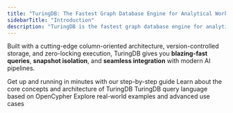 ```yaml
---
title: "TuringDB: The Fastest Graph Database Engine for Analytical Workloads"
sidebarTitle: "Introduction"
description: "TuringDB is the fastest graph database engine for analytical, AI-driven, and read-intensive workloads"
---
```


Built with a cutting-edge column-oriented architecture, version-controlled storage, and zero-locking execution, TuringDB gives you **blazing-fast queries**, **snapshot isolation**, and **seamless integration** with modern AI pipelines.

<CardGroup cols={2}>
  <Card title="Quickstart" href="/quickstart" img="images/rocket.png">
    Get up and running in minutes with our step-by-step guide
  </Card>
  <Card title="TuringDB Concepts & Architecture" href="/concepts/overview" img="images/tree.png">
    Learn about the core concepts and architecture of TuringDB
  </Card>
  <Card title="Query & Search Language" href="/query/cypher_subset" img="images/query.png">
    TuringDB query language based on OpenCypher
  </Card>
  <Card title="Examples" img="images/infra.png">
    Explore real-world examples and advanced use cases
  </Card>
</CardGroup>